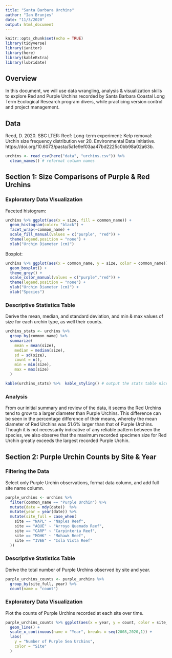 ```yaml
---
title: "Santa Barbara Urchins"
author: "Ian Brunjes"
date: "11/3/2020"
output: html_document
---
```


```r
knitr::opts_chunk$set(echo = TRUE)
library(tidyverse)
library(janitor)
library(here)
library(kableExtra)
library(lubridate)
```

## Overview

In this document, we will use data wrangling, analysis & visualization skills to explore Red and Purple Urchins recorded by Santa Barbara Coastal Long Term Ecological Research program divers, while practicing version control and project management.

## Data

Reed, D. 2020. SBC LTER: Reef: Long-term experiment: Kelp removal: Urchin size frequency distribution ver 20. Environmental Data Initiative. https://doi.org/10.6073/pasta/5a1e9ef03aa47bd2225c0bb98a02a63b.

```r
urchins <- read_csv(here("data", "urchins.csv")) %>%
  clean_names() # reformat column names
```


## Section 1: Size Comparisons of Purple & Red Urchins

### Exploratory Data Visualization

Faceted histogram:

```r
urchins %>% ggplot(aes(x = size, fill = common_name)) +
  geom_histogram(color= "black") +
  facet_wrap(~common_name) +
  scale_fill_manual(values = c("purple", "red")) +
  theme(legend.position = "none") +
  xlab("Urchin Diameter (cm)")
```

Boxplot:

```r
urchins %>% ggplot(aes(x = common_name, y = size, color = common_name)) +
  geom_boxplot() +
  theme_grey() +
  scale_color_manual(values = c("purple","red")) +
  theme(legend.position = "none") +
  ylab("Urchin Diameter (cm)") +
  xlab("Species")
```


### Descriptive Statistics Table

Derive the mean, median, and standard deviation, and min & max values of size for each urchin type, as well their counts.

```r
urchins_stats <- urchins %>%
  group_by(common_name) %>% 
  summarize(
    mean = mean(size),
    median = median(size),
    sd = sd(size),
    count = n(),
    min = min(size),
    max = max(size)
  )

kable(urchins_stats) %>%  kable_styling() # output the stats table nicely
```

### Analysis

From our initial summary and review of the data, it seems the Red Urchins tend to grow to a larger diameter than Purple Urchins. This difference can be seen in the percentage difference of their means, whereby the mean diameter of Red Urchins was 51.6% larger than that of Purple Urchins. Though it is not necessarily indicative of any reliable pattern between the species, we also observe that the maximum recorded specimen size for Red Urchin greatly exceeds the largest recorded Purple Urchin.

## Section 2: Purple Urchin Counts by Site & Year

### Filtering the Data

Select only Purple Urchin observations, format data column, and add full site name column.

```r
purple_urchins <- urchins %>% 
  filter(common_name == "Purple Urchin") %>% 
  mutate(date = mdy(date))  %>% 
  mutate(year = year(date)) %>% 
  mutate(site_full = case_when(
    site == "NAPL" ~ "Naples Reef",
    site == "AQUE" ~ "Arroyo Quemado Reef",
    site == "CARP" ~ "Carpinteria Reef",
    site == "MOHK" ~ "Mohawk Reef",
    site == "IVEE" ~ "Isla Vista Reef"
  ))
```

### Descriptive Statistics Table

Derive the total number of Purple Urchins observed by site and year.

```r
purple_urchins_counts <- purple_urchins %>% 
  group_by(site_full, year) %>% 
  count(name = "count")
```

### Exploratory Data Visualization

Plot the counts of Purple Urchins recorded at each site over time.

```r
purple_urchins_counts %>% ggplot(aes(x = year, y = count, color = site_full)) +
  geom_line() +
  scale_x_continuous(name = "Year", breaks = seq(2008,2020,1)) +
  labs(
    y = "Number of Purple Sea Urchins",
    color = "Site"
  )
  
```



